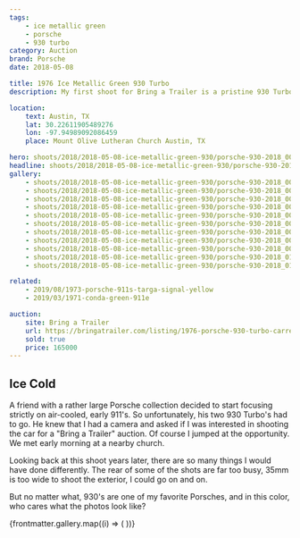 ```yaml
---
tags:
    - ice metallic green
    - porsche
    - 930 turbo
category: Auction
brand: Porsche
date: 2018-05-08

title: 1976 Ice Metallic Green 930 Turbo
description: My first shoot for Bring a Trailer is a pristine 930 Turbo painted in a glorious shade of Ice Metallic Green that sells for $165,000!

location:
    text: Austin, TX
    lat: 30.22611905489276
    lon: -97.94989092086459
    place: Mount Olive Lutheran Church Austin, TX

hero: shoots/2018/2018-05-08-ice-metallic-green-930/porsche-930-2018_005.jpg
headline: shoots/2018/2018-05-08-ice-metallic-green-930/porsche-930-2018_008.jpg
gallery:
    - shoots/2018/2018-05-08-ice-metallic-green-930/porsche-930-2018_001.jpg
    - shoots/2018/2018-05-08-ice-metallic-green-930/porsche-930-2018_002.jpg
    - shoots/2018/2018-05-08-ice-metallic-green-930/porsche-930-2018_003.jpg
    - shoots/2018/2018-05-08-ice-metallic-green-930/porsche-930-2018_004.jpg
    - shoots/2018/2018-05-08-ice-metallic-green-930/porsche-930-2018_005.jpg
    - shoots/2018/2018-05-08-ice-metallic-green-930/porsche-930-2018_006.jpg
    - shoots/2018/2018-05-08-ice-metallic-green-930/porsche-930-2018_007.jpg
    - shoots/2018/2018-05-08-ice-metallic-green-930/porsche-930-2018_008.jpg
    - shoots/2018/2018-05-08-ice-metallic-green-930/porsche-930-2018_009.jpg
    - shoots/2018/2018-05-08-ice-metallic-green-930/porsche-930-2018_010.jpg
    - shoots/2018/2018-05-08-ice-metallic-green-930/porsche-930-2018_011.jpg

related:
    - 2019/08/1973-porsche-911s-targa-signal-yellow
    - 2019/03/1971-conda-green-911e

auction:
    site: Bring a Trailer
    url: https://bringatrailer.com/listing/1976-porsche-930-turbo-carrera-5/
    sold: true
    price: 165000
---
```



## Ice Cold

A friend with a rather large Porsche collection decided to start focusing strictly on air-cooled, early 911's. So unfortunately, his two 930 Turbo's had to go. He knew that I had a camera and asked if I was interested in shooting the car for a "Bring a Trailer" auction. Of course I jumped at the opportunity. We met early morning at a nearby church.

Looking back at this shoot years later, there are so many things I would have done differently. The rear of some of the shots are far too busy, 35mm is too wide to shoot the exterior, I could go on and on.

But no matter what, 930's are one of my favorite Porsches, and in this color, who cares what the photos look like?

<Gallery>
    <Grid>
        {frontmatter.gallery.map((i) => (
            <GridImage height="h-72">
                <Picture src={i} />
            </GridImage>
        ))}
    </Grid>
</Gallery>
